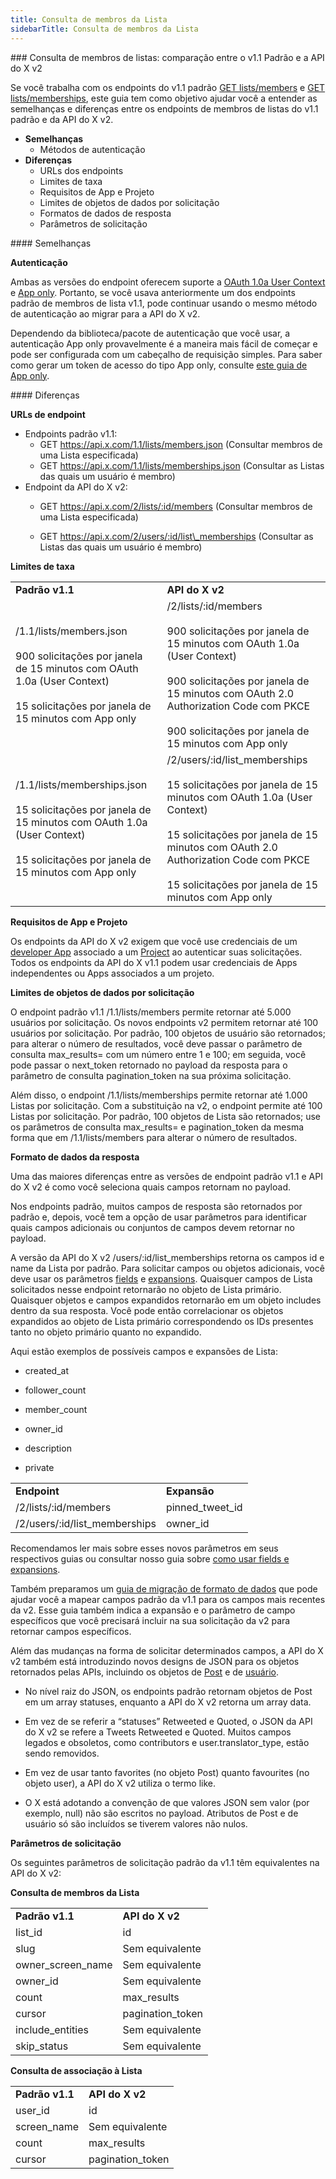 ```yaml
---
title: Consulta de membros da Lista
sidebarTitle: Consulta de membros da Lista
---
```



<div id="list-members-lookup-standard-v11-compared-to-x-api-v2">
  ### Consulta de membros de listas: comparação entre o v1.1 Padrão e a API do X v2
</div>

Se você trabalha com os endpoints do v1.1 padrão [GET lists/members](https://developer.x.com/en/docs/twitter-api/v1/accounts-and-users/create-manage-lists/api-reference/get-lists-members) e [GET lists/memberships](https://developer.x.com/en/docs/twitter-api/v1/accounts-and-users/create-manage-lists/api-reference/get-lists-memberships), este guia tem como objetivo ajudar você a entender as semelhanças e diferenças entre os endpoints de membros de listas do v1.1 padrão e da API do X v2.

- **Semelhanças**
  - Métodos de autenticação
- **Diferenças**
  - URLs dos endpoints
  - Limites de taxa
  - Requisitos de App e Projeto
  - Limites de objetos de dados por solicitação
  - Formatos de dados de resposta
  - Parâmetros de solicitação

<div id="similarities">
  #### Semelhanças
</div>

**Autenticação**

Ambas as versões do endpoint oferecem suporte a [OAuth 1.0a User Context](/pt-BR/resources/fundamentals/authentication#oauth-1-0a-2) e [App only](/pt-BR/resources/fundamentals/authentication#oauth-2-0). Portanto, se você usava anteriormente um dos endpoints padrão de membros de lista v1.1, pode continuar usando o mesmo método de autenticação ao migrar para a API do X v2.

Dependendo da biblioteca/pacote de autenticação que você usar, a autenticação App only provavelmente é a maneira mais fácil de começar e pode ser configurada com um cabeçalho de requisição simples. Para saber como gerar um token de acesso do tipo App only, consulte [este guia de App only](/pt-BR/resources/fundamentals/authentication#bearer-token-also-known-as-app-only).

<div id="differences">
  #### Diferenças
</div>

**URLs de endpoint**

- Endpoints padrão v1.1:
  - GET https://api.x.com/1.1/lists/members.json
    (Consultar membros de uma Lista especificada)
  - GET https://api.x.com/1.1/lists/memberships.json
    (Consultar as Listas das quais um usuário é membro)
- Endpoint da API do X v2:
  - GET https://api.x.com/2/lists/:id/members
    (Consultar membros de uma Lista especificada)

  - GET https://api.x.com/2/users/:id/list\_memberships
    (Consultar as Listas das quais um usuário é membro)

**Limites de taxa**

|     |     |
| :--- | :--- |
| **Padrão v1.1** | **API do X v2** |
| /1.1/lists/members.json<br /><br />900 solicitações por janela de 15 minutos com OAuth 1.0a (User Context)<br /><br />15 solicitações por janela de 15 minutos com App only | /2/lists/:id/members<br /><br />900 solicitações por janela de 15 minutos com OAuth 1.0a (User Context)<br /><br />900 solicitações por janela de 15 minutos com OAuth 2.0 Authorization Code com PKCE<br /><br />900 solicitações por janela de 15 minutos com App only |
| /1.1/lists/memberships.json<br /><br />15 solicitações por janela de 15 minutos com OAuth 1.0a (User Context)<br /><br />15 solicitações por janela de 15 minutos com App only | /2/users/:id/list\_memberships<br /><br />15 solicitações por janela de 15 minutos com OAuth 1.0a (User Context)<br /><br />15 solicitações por janela de 15 minutos com OAuth 2.0 Authorization Code com PKCE<br /><br />15 solicitações por janela de 15 minutos com App only |

**Requisitos de App e Projeto**

Os endpoints da API do X v2 exigem que você use credenciais de um [developer App](/pt-BR/resources/fundamentals/developer-apps) associado a um [Project](/pt-BR/resources/fundamentals/projects) ao autenticar suas solicitações. Todos os endpoints da API do X v1.1 podem usar credenciais de Apps independentes ou Apps associados a um projeto.

**Limites de objetos de dados por solicitação**

O endpoint padrão v1.1 /1.1/lists/members permite retornar até 5.000 usuários por solicitação. Os novos endpoints v2 permitem retornar até 100 usuários por solicitação. Por padrão, 100 objetos de usuário são retornados; para alterar o número de resultados, você deve passar o parâmetro de consulta max\_results= com um número entre 1 e 100; em seguida, você pode passar o next\_token retornado no payload da resposta para o parâmetro de consulta pagination\_token na sua próxima solicitação.

Além disso, o endpoint /1.1/lists/memberships permite retornar até 1.000 Listas por solicitação. Com a substituição na v2, o endpoint permite até 100 Listas por solicitação. Por padrão, 100 objetos de Lista são retornados; use os parâmetros de consulta max\_results= e pagination\_token da mesma forma que em /1.1/lists/members para alterar o número de resultados.

**Formato de dados da resposta**

Uma das maiores diferenças entre as versões de endpoint padrão v1.1 e API do X v2 é como você seleciona quais campos retornam no payload.

Nos endpoints padrão, muitos campos de resposta são retornados por padrão e, depois, você tem a opção de usar parâmetros para identificar quais campos adicionais ou conjuntos de campos devem retornar no payload.

A versão da API do X v2 /users/:id/list\_memberships retorna os campos id e name da Lista por padrão. Para solicitar campos ou objetos adicionais, você deve usar os parâmetros [fields](/pt-BR/x-api/fundamentals/fields) e [expansions](/pt-BR/x-api/fundamentals/expansions). Quaisquer campos de Lista solicitados nesse endpoint retornarão no objeto de Lista primário. Quaisquer objetos e campos expandidos retornarão em um objeto includes dentro da sua resposta. Você pode então correlacionar os objetos expandidos ao objeto de Lista primário correspondendo os IDs presentes tanto no objeto primário quanto no expandido.

Aqui estão exemplos de possíveis campos e expansões de Lista:

- created\_at

- follower\_count

- member\_count

- owner\_id

- description

- private

|     |     |
| :--- | :--- |
| **Endpoint** | **Expansão** |
| /2/lists/:id/members | pinned\_tweet\_id |
| /2/users/:id/list\_memberships | owner\_id |

Recomendamos ler mais sobre esses novos parâmetros em seus respectivos guias ou consultar nosso guia sobre [como usar fields e expansions](/pt-BR/x-api/fundamentals/data-dictionary#how-to-use-fields-and-expansions). 

Também preparamos um [guia de migração de formato de dados](/pt-BR/x-api/migrate/data-format-migration) que pode ajudar você a mapear campos padrão da v1.1 para os campos mais recentes da v2. Esse guia também indica a expansão e o parâmetro de campo específicos que você precisará incluir na sua solicitação da v2 para retornar campos específicos. 

Além das mudanças na forma de solicitar determinados campos, a API do X v2 também está introduzindo novos designs de JSON para os objetos retornados pelas APIs, incluindo os objetos de [Post](/pt-BR/x-api/fundamentals/data-dictionary#tweet) e de [usuário](/pt-BR/x-api/fundamentals/data-dictionary#user).

- No nível raiz do JSON, os endpoints padrão retornam objetos de Post em um array statuses, enquanto a API do X v2 retorna um array data. 

- Em vez de se referir a “statuses” Retweeted e Quoted, o JSON da API do X v2 se refere a Tweets Retweeted e Quoted. Muitos campos legados e obsoletos, como contributors e user.translator\_type, estão sendo removidos. 

- Em vez de usar tanto favorites (no objeto Post) quanto favourites (no objeto user), a API do X v2 utiliza o termo like. 

- O X está adotando a convenção de que valores JSON sem valor (por exemplo, null) não são escritos no payload. Atributos de Post e de usuário só são incluídos se tiverem valores não nulos.

**Parâmetros de solicitação**

Os seguintes parâmetros de solicitação padrão da v1.1 têm equivalentes na API do X v2:

**Consulta de membros da Lista**

|     |     |
| :--- | :--- |
| **Padrão v1.1** | **API do X v2** |
| list\_id | id  |
| slug | Sem equivalente |
| owner\_screen\_name | Sem equivalente |
| owner\_id | Sem equivalente |
| count | max\_results |
| cursor | pagination\_token |
| include\_entities | Sem equivalente |
| skip\_status | Sem equivalente |

**Consulta de associação à Lista**

|     |     |
| :--- | :--- |
| **Padrão v1.1** | **API do X v2** |
| user\_id | id  |
| screen\_name | Sem equivalente |
| count | max\_results |
| cursor | pagination\_token |